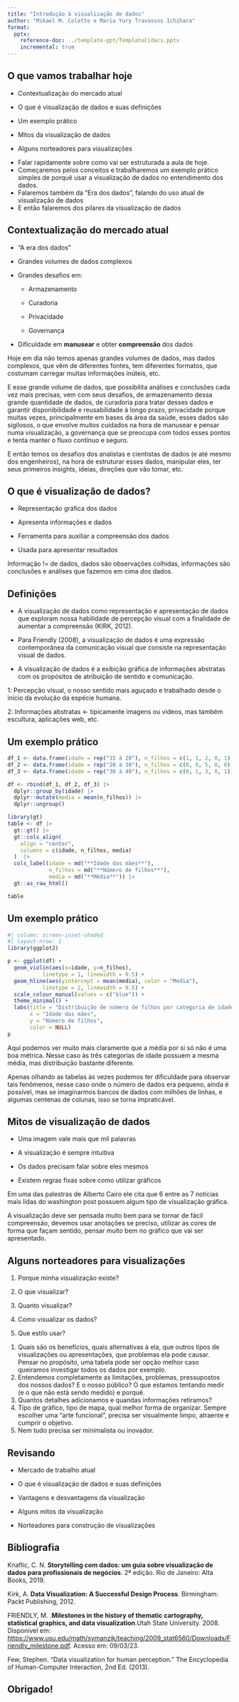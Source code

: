 ```yaml
---
title: "Introdução à visualização de dados"
author: "Mikael M. Coletto e Maria Yury Travassos Ichihara"
format: 
  pptx:
    reference-doc: ../template-ppt/TemplateCidacs.pptx
    incremental: true
---
```


## O que vamos trabalhar hoje

::: incremental
-   Contextualização do mercado atual

-   O que é visualização de dados e suas definições

-   Um exemplo prático

-   Mitos da visualização de dados

-   Alguns norteadores para visualizações
:::

::: notes
-   Falar rapidamente sobre como vai ser estruturada a aula de hoje.
-   Começaremos pelos conceitos e trabalharemos um exemplo prático simples de porquê usar a visualização de dados no entendimento dos dados.
-   Falaremos também da "Era dos dados", falando do uso atual de visualização de dados
-   E então falaremos dos pilares da visualização de dados
:::

## Contextualização do mercado atual

::: incremental
-   "A era dos dados"

-   Grandes volumes de dados complexos

-   Grandes desafios em:

    -   Armazenamento

    -   Curadoria

    -   Privacidade

    -   Governança

-   Dificuldade em **manusear** e obter **compreensão** dos dados
:::

::: notes
Hoje em dia não temos apenas grandes volumes de dados, mas dados complexos, que vêm de diferentes fontes, tem diferentes formatos, que costumam carregar muitas informações inúteis, etc.

E esse grande volume de dados, que possibilita análises e conclusões cada vez mais precisas, vem com seus desafios, de armazenamento dessa grande quantidade de dados, de curadoria para tratar desses dados e garantir disponibilidade e reusabilidade à longo prazo, privacidade porque muitas vezes, principalmente em bases da área da saúde, esses dados são sigilosos, o que envolve muitos cuidados na hora de manusear e pensar numa visualização, a governança que se preocupa com todos esses pontos e tenta manter o fluxo contínuo e seguro.

E então temos os desafios dos analistas e cientistas de dados (e até mesmo dos engenheiros), na hora de estruturar esses dados, manipular eles, ter seus primeiros insights, ideias, direções que vão tomar, etc.
:::

## O que é visualização de dados?

::: incremental
-   Representação gráfica dos dados

-   Apresenta informações e dados

-   Ferramenta para auxiliar a compreensão dos dados

-   Usada para apresentar resultados
:::

::: notes
Informação != de dados, dados são observações colhidas, informações são conclusões e análises que fazemos em cima dos dados.
:::

## Definições

::: incremental
-   A visualização de dados como representação e apresentação de dados que exploram nossa habilidade de percepção visual com a finalidade de aumentar a compreensão (KIRK, 2012).

-   Para Friendly (2008), a visualização de dados é uma expressão contemporânea da comunicação visual que consiste na representação visual de dados.

-   A visualização de dados é a exibição gráfica de informações abstratas com os propósitos de atribuição de sentido e comunicação.
:::

::: notes
1: Percepção visual, o nosso sentido mais aguçado e trabalhado desde o início da evolução da espécie humana.

2: Informações abstratas \<- tipicamente imagens ou videos, mas também escultura, aplicações web, etc.
:::

## Um exemplo prático

```r
df_1 <- data.frame(idade = rep("15 à 20"), n_filhos = c(1, 1, 2, 0, 1))
df_2 <- data.frame(idade = rep("20 à 30"), n_filhos = c(0, 0, 5, 0, 0))
df_3 <- data.frame(idade = rep("30 à 40"), n_filhos = c(0, 1, 3, 0, 1))

df <- rbind(df_1, df_2, df_3) |> 
  dplyr::group_by(idade) |> 
  dplyr::mutate(media = mean(n_filhos)) |> 
  dplyr::ungroup()

library(gt)
table <- df |> 
  gt::gt() |> 
  gt::cols_align(
    align = "center",
    columns = c(idade, n_filhos, media)
  )  |> 
  cols_label(idade = md("**Idade das mães**"),
             n_filhos = md("**Número de filhos**"),
             media = md("**Média**")) |> 
  gt::as_raw_html()

table
```

## Um exemplo prático

```r
#| column: screen-inset-shaded
#| layout-nrow: 1
library(ggplot2)

p <- ggplot(df) +
  geom_violin(aes(x=idade, y=n_filhos),
           linetype = 1, linewidth = 0.5) +
  geom_hline(aes(yintercept = mean(media), color = "Média"),
           linetype = 2, linewidth = 0.5) +
  scale_colour_manual(values = c("blue")) +
  theme_minimal() +
  labs(title = "Distribuição de número de filhos por categoria de idade",
       x = "Idade das mães",
       y = "Número de filhos",
       color = NULL)
p
```

::: notes
Aqui podemos ver muito mais claramente que a média por si só não é uma boa métrica. Nesse caso às três categorias de idade possuem a mesma média, mas distribuição bastante diferente.

Apenas olhando as tabelas às vezes podemos ter dificuldade para observar tais fenômenos, nesse caso onde o número de dados era pequeno, ainda é possível, mas se imaginarmos bancos de dados com milhões de linhas, e algumas centenas de colunas, isso se torna impraticável.
:::

## Mitos de visualização de dados

::: incremental
-   Uma imagem vale mais que mil palavras

-   A visualização é sempre intuitiva

-   Os dados precisam falar sobre eles mesmos

-   Existem regras fixas sobre como utilizar gráficos
:::

::: notes
Em uma das palestras de Alberto Cairo ele cita que 6 entre as 7 notícias mais lidas do washington post possuem algum tipo de visualização gráfica.

A visualização deve ser pensada muito bem para se tornar de fácil compreensão, devemos usar anotações se preciso, utilizar as cores de forma que façam sentido, pensar muito bem no gráfico que vai ser apresentado.
:::

## Alguns norteadores para visualizações

::: incremental
1.  Porque minha visualização existe?

2.  O que visualizar?

3.  Quanto visualizar?

4.  Como visualizar os dados?

5.  Que estilo usar?
:::

::: notes
1.  Quais são os benefícios, quais alternativas à ela, que outros tipos de visualizações ou apresentações, que problemas ela pode causar. Pensar no propósito, uma tabela pode ser opção melhor caso queiramos investigar todos os dados por exemplo.
2.  Entendemos completamente as limitações, problemas, pressupostos dos nossos dados? E o nosso público? O que estamos tentando medir (e o que não está sendo medido) e porquê.
3.  Quantos detalhes adicionamos e quandas informações retiramos?
4.  Tipo de gráfico, tipo de mapa, qual melhor forma de organizar. Sempre escolher uma "arte funcional", precisa ser visualmente limpo, atraente e cumprir o objetivo.
5.  Nem tudo precisa ser minimalista ou inovador.
:::

## Revisando

::: incremental
-   Mercado de trabalho atual

-   O que é visualização de dados e suas definições

-   Vantagens e desvantagens da visualização

-   Alguns mitos da visualização

-   Norteadores para construção de visualizações
:::

## Bibliografia

<p class="bibliografia">

Knaflic, C. N. **Storytelling com dados: um guia sobre visualização de dados para profissionais de negócios**. 2ª edição. Rio de Janeiro: Alta Books, 2019.

</p>

<p class="bibliografia">

Kirk, A. **Data Visualization: A Successful Design Process**. Birmingham: Packt Publishing, 2012.

</p>

<p class="bibliografia">

FRIENDLY, M. .**Milestones in the history of thematic cartography, statistical graphics, and data visualization**.Utah State University. 2008. Disponível em: <https://www.usu.edu/math/symanzik/teaching/2009_stat6560/Downloads/Friendly_milestone.pdf>. Acesso em: 09/03/23.

</p>

<p class="bibliografia">

Few, Stephen. "Data visualization for human perception." The Encyclopedia of Human-Computer Interaction, 2nd Ed. (2013).

</p>

## Obrigado!
